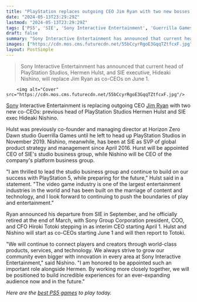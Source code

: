 ```yaml
---
title: "PlayStation replaces outgoing CEO Jim Ryan with two new bosses as co-CEOs: Hermen Hulst and Hideaki Nishino"
date: "2024-05-13T23:29:29Z"
lastmod: "2024-05-13T23:29:29Z"
tags: ['PS5', 'SIE', 'Sony Interactive Entertainment', 'Guerrilla Games', 'Hermen Hulst', 'Hideaki Nishino', 'Jim Ryan', 'PlayStation Studios']
draft: false
summary: "Sony Interactive Entertainment has announced that current head of PlayStation Studios, Hermen Hulst, and SIE executive, Hideaki Nishino, will replace Jim Ryan as co-CEOs on June 1."
images: ["https://cdn.mos.cms.futurecdn.net/55bCcyrRgoE3GqqTZtfcxF.jpg"]
layout: PostSimple
---
```

> Sony Interactive Entertainment has announced that current head of PlayStation Studios, Hermen Hulst, and SIE executive, Hideaki Nishino, will replace Jim Ryan as co-CEOs on June 1.


        <img alt="Cover" src="https://cdn.mos.cms.futurecdn.net/55bCcyrRgoE3GqqTZtfcxF.jpg"/>
        
[Sony](https://www.gamesradar.com/tag/sony/) Interactive Entertainment is replacing outgoing CEO [Jim Ryan](https://www.gamesradar.com/tag/jim-ryan/) with two new co-CEOs: previous head of PlayStation Studios Hermen Hulst and SIE exec Hideaki Nishino.

Hulst was previously co-founder and managing director at Horizon Zero Dawn studio Guerrilla Games until he left to head up PlayStation Studios in November 2019. Nishino, meanwhile, has been at SIE as SVP of global product strategy and management since April 2016. Hurst will be appointed CEO of SIE's studio business group, while Nishino will be CEO of the company's platform business group.

"I am thrilled to lead the studio business group and continue to build on our success with PlayStation 5, while preparing for the future," Hulst said in a statement. "The video game industry is one of the largest entertainment industries in the world and has been built on the marriage of content and technology, and I look forward to continuing to push the boundaries of play and entertainment."

Ryan announced his departure from SIE in September, and he officially retired at the end of March, with Sony Group Corporation president, COO, and CFO Hiroki Totoki stepping in as interim CEO starting April 1. Hulst and Nishino will start as co-CEOs starting June 1 and will then report to Totoki.

"We will continue to connect players and creators through world-class products, services, and technology. We always strive to grow our community even bigger with innovation in every area at Sony Interactive Entertainment," said Nishino. "I am honored to be appointed such an important role alongside Hermen. By working more closely together, we will be positioned to build incredible experiences for an ever-expanding audience now and in the future."

*Here are the *[<em>best PS5 games</em>](https://www.gamesradar.com/best-ps5-games/)* to play today.*
        